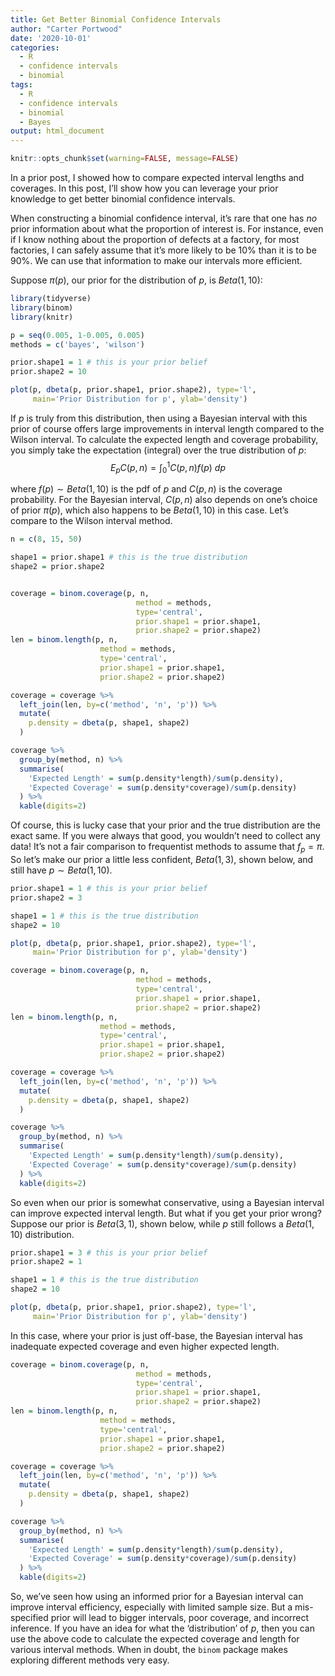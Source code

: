 ```yaml
---
title: Get Better Binomial Confidence Intervals
author: "Carter Portwood"
date: '2020-10-01'
categories:
  - R
  - confidence intervals
  - binomial
tags:
  - R
  - confidence intervals
  - binomial
  - Bayes
output: html_document
---
```


```r
knitr::opts_chunk$set(warning=FALSE, message=FALSE)
```

In a prior post, I showed how to compare expected interval lengths and coverages. In this post, I'll show how you can leverage your prior knowledge to get better binomial confidence intervals.

When constructing a binomial confidence interval, it's rare that one has *no* prior information about what the proportion of interest is. For instance, even if I know nothing about the proportion of defects at a factory, for most factories, I can safely assume that it's more likely to be 10% than it is to be 90%. We can use that information to make our intervals more efficient.

Suppose $\pi(p)$, our prior for the distribution of $p$, is $Beta(1, 10)$:

```r
library(tidyverse)
library(binom)
library(knitr)

p = seq(0.005, 1-0.005, 0.005)
methods = c('bayes', 'wilson')

prior.shape1 = 1 # this is your prior belief
prior.shape2 = 10

plot(p, dbeta(p, prior.shape1, prior.shape2), type='l', 
     main='Prior Distribution for p', ylab='density')
```

If  $p$ is truly from this distribution, then using a Bayesian interval with this prior of course offers large improvements in interval length compared to the Wilson interval. To calculate the expected length and coverage probability, you simply take the expectation (integral) over the true distribution of $p$:
$$E_p C(p,n) =  \int_0^1 C(p,n) f(p)\  dp$$

where $f(p) \sim Beta(1, 10)$ is the pdf of $p$ and $C(p,n)$ is the coverage probability. For the Bayesian interval, $C(p,n)$ also depends on one's choice of prior $\pi(p)$, which also happens to be $Beta(1, 10)$ in this case. Let's compare to the Wilson interval method.

```r
n = c(8, 15, 50)

shape1 = prior.shape1 # this is the true distribution
shape2 = prior.shape2


coverage = binom.coverage(p, n, 
                            method = methods, 
                            type='central', 
                            prior.shape1 = prior.shape1,
                            prior.shape2 = prior.shape2)
len = binom.length(p, n, 
                    method = methods, 
                    type='central', 
                    prior.shape1 = prior.shape1,
                    prior.shape2 = prior.shape2)

coverage = coverage %>%
  left_join(len, by=c('method', 'n', 'p')) %>%
  mutate(
    p.density = dbeta(p, shape1, shape2)
  )

coverage %>%
  group_by(method, n) %>%
  summarise(
    'Expected Length' = sum(p.density*length)/sum(p.density),
    'Expected Coverage' = sum(p.density*coverage)/sum(p.density)
  ) %>%
  kable(digits=2)
```

Of course, this is lucky case that your prior and the true distribution are the exact same. If you were always that good, you wouldn't need to collect any data! It's not a fair comparison to frequentist methods to assume that $f_p = \pi$. So let's make our prior a little less confident, $Beta(1, 3)$, shown below, and still have $p \sim Beta(1, 10)$. 

```r
prior.shape1 = 1 # this is your prior belief
prior.shape2 = 3

shape1 = 1 # this is the true distribution
shape2 = 10

plot(p, dbeta(p, prior.shape1, prior.shape2), type='l', 
     main='Prior Distribution for p', ylab='density')
```


```r
coverage = binom.coverage(p, n, 
                            method = methods, 
                            type='central', 
                            prior.shape1 = prior.shape1,
                            prior.shape2 = prior.shape2)
len = binom.length(p, n, 
                    method = methods, 
                    type='central', 
                    prior.shape1 = prior.shape1,
                    prior.shape2 = prior.shape2)

coverage = coverage %>%
  left_join(len, by=c('method', 'n', 'p')) %>%
  mutate(
    p.density = dbeta(p, shape1, shape2)
  )

coverage %>%
  group_by(method, n) %>%
  summarise(
    'Expected Length' = sum(p.density*length)/sum(p.density),
    'Expected Coverage' = sum(p.density*coverage)/sum(p.density)
  ) %>% 
  kable(digits=2)
```

So even when our prior is somewhat conservative, using a Bayesian interval can improve expected interval length. But what if you get your prior wrong? Suppose our prior is $Beta(3, 1)$, shown below, while $p$ still follows a $Beta(1, 10)$ distribution.

```r
prior.shape1 = 3 # this is your prior belief
prior.shape2 = 1

shape1 = 1 # this is the true distribution
shape2 = 10

plot(p, dbeta(p, prior.shape1, prior.shape2), type='l', 
     main='Prior Distribution for p', ylab='density')
```

In this case, where your prior is just off-base, the Bayesian interval has inadequate expected coverage and even higher expected length.

```r
coverage = binom.coverage(p, n, 
                            method = methods, 
                            type='central', 
                            prior.shape1 = prior.shape1,
                            prior.shape2 = prior.shape2)
len = binom.length(p, n, 
                    method = methods, 
                    type='central', 
                    prior.shape1 = prior.shape1,
                    prior.shape2 = prior.shape2)

coverage = coverage %>%
  left_join(len, by=c('method', 'n', 'p')) %>%
  mutate(
    p.density = dbeta(p, shape1, shape2)
  )

coverage %>%
  group_by(method, n) %>%
  summarise(
    'Expected Length' = sum(p.density*length)/sum(p.density),
    'Expected Coverage' = sum(p.density*coverage)/sum(p.density)
  ) %>% 
  kable(digits=2)
```


So, we've seen how using an informed prior for a Bayesian interval can improve interval efficiency, especially with limited sample size. But a mis-specified prior will lead to bigger intervals, poor coverage, and incorrect inference. If you have an idea for what the 'distribution' of $p$, then you can use the above code to calculate the expected coverage and length for various interval methods. When in doubt, the `binom` package makes exploring different methods very easy.
